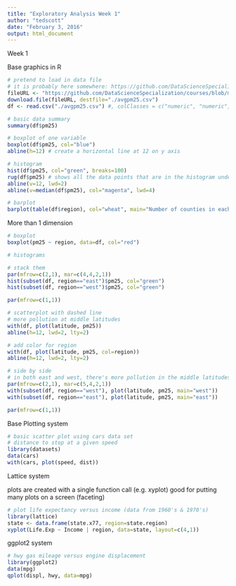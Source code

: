 ```yaml
---
title: "Exploratory Analysis Week 1"
author: "tedscott"
date: "February 3, 2016"
output: html_document
---
```


Week 1

Base graphics in R

```r
# pretend to load in data file
# it is probably here somewhere: https://github.com/DataScienceSpecialization/courses/tree/master/04_ExploratoryAnalysis
fileURL <- "https://github.com/DataScienceSpecialization/courses/blob/master/04_ExploratoryAnalysis/exploratoryGraphs/data/avgpm25.csv"
download.file(fileURL, destfile="./avgpm25.csv")
df <- read.csv("./avgpm25.csv") #, colClasses = c("numeric", "numeric","numeric","character"))

# basic data summary
summary(df$pm25)

# boxplot of one variable
boxplot(df$pm25, col="blue")
abline(h=12) # create a horizontal line at 12 on y axis

# histogram
hist(df$pm25, col="green", breaks=100)
rug(df$pm25) # shows all the data points that are in the histogram underneath it
abline(v=12, lwd=2)
abline(v=median(df$pm25), col="magenta", lwd=4)

# barplot
barplot(table(df$region), col="wheat", main="Number of counties in each region")


```

More than 1 dimension

```r
# boxplot
boxplot(pm25 ~ region, data=df, col="red")

# histograms

# stack them
par(mfrow=c(2,1), mar=c(4,4,2,1))
hist(subset(df, region=="east")$pm25, col="green")
hist(subset(df, region=="west")$pm25, col="green")

par(mfrow=c(1,1))

# scatterplot with dashed line
# more pollution at middle latitudes
with(df, plot(latitude, pm25))
abline(h=12, lwd=2, lty=2)

# add color for region
with(df, plot(latitude, pm25, col=region))
abline(h=12, lwd=2, lty=2)

# side by side
# in both east and west, there's more pollution in the middle latitudes
par(mfrow=c(2,1), mar=c(5,4,2,1))
with(subset(df, region=="west"), plot(latitude, pm25, main="west"))
with(subset(df, region=="east"), plot(latitude, pm25, main="east"))

par(mfrow=c(1,1))

```

Base Plotting system

```r

# basic scatter plot using cars data set
# distance to stop at a given speed
library(datasets)
data(cars)
with(cars, plot(speed, dist))

```

Lattice system

plots are created with a single function call (e.g. xyplot)
good for putting many plots on a screen (faceting)

```r
# plot life expectancy versus income (data from 1960's & 1970's)
library(lattice)
state <- data.frame(state.x77, region=state.region)
xyplot(Life.Exp ~ Income | region, data=state, layout=c(4,1))


```

ggplot2 system

```r
# hwy gas mileage versus engine displacement
library(ggplot2)
data(mpg)
qplot(displ, hwy, data=mpg)

```


